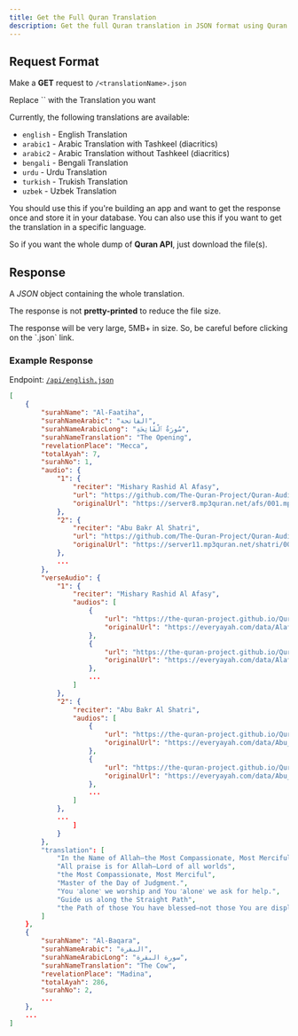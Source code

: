 ```yaml
---
title: Get the Full Quran Translation
description: Get the full Quran translation in JSON format using Quran API
---
```



## Request Format

Make a **GET** request to `/<translationName>.json`

<Callout type="info">
  Replace `<translationName>` with the Translation you want
</Callout>

Currently, the following translations are available:

- `english` - English Translation
- `arabic1` - Arabic Translation with Tashkeel (diacritics)
- `arabic2` - Arabic Translation without Tashkeel (diacritics)
- `bengali` - Bengali Translation
- `urdu` - Urdu Translation
- `turkish` - Trukish Translation
- `uzbek` - Uzbek Translation

You should use this if you're building an app and want to get the response once and store it in your database.
You can also use this if you want to get the translation in a specific language.

So if you want the whole dump of **Quran API**, just download the file(s).

## Response

A _*JSON*_ object containing the whole translation.

The response is not **pretty-printed** to reduce the file size.

<Callout>
  The response will be very large, 5MB+ in size.
  So, be careful before clicking on the `.json` link.
</Callout>

### Example Response

Endpoint: [`/api/english.json`](/api/english.json)

```json copy
[
    {
        "surahName": "Al-Faatiha",
        "surahNameArabic": "الفاتحة",
        "surahNameArabicLong": "سُورَةُ ٱلْفَاتِحَةِ",
        "surahNameTranslation": "The Opening",
        "revelationPlace": "Mecca",
        "totalAyah": 7,
        "surahNo": 1,
        "audio": {
            "1": {
                "reciter": "Mishary Rashid Al Afasy",
                "url": "https://github.com/The-Quran-Project/Quran-Audio-Chapters/raw/refs/heads/main/Data/1/1.mp3",
                "originalUrl": "https://server8.mp3quran.net/afs/001.mp3"
            },
            "2": {
                "reciter": "Abu Bakr Al Shatri",
                "url": "https://github.com/The-Quran-Project/Quran-Audio-Chapters/raw/refs/heads/main/Data/2/1.mp3",
                "originalUrl": "https://server11.mp3quran.net/shatri/001.mp3"
            },
            ...
        },
        "verseAudio": {
            "1": {
                "reciter": "Mishary Rashid Al Afasy",
                "audios": [
                    {
                        "url": "https://the-quran-project.github.io/Quran-Audio/Data/1/1_1.mp3",
                        "originalUrl": "https://everyayah.com/data/Alafasy_128kbps/001001.mp3"
                    },
                    {
                        "url": "https://the-quran-project.github.io/Quran-Audio/Data/1/1_2.mp3",
                        "originalUrl": "https://everyayah.com/data/Alafasy_128kbps/001002.mp3"
                    },
                    ...
                ]
            },
            "2": {
                "reciter": "Abu Bakr Al Shatri",
                "audios": [
                    {
                        "url": "https://the-quran-project.github.io/Quran-Audio/Data/2/1_1.mp3",
                        "originalUrl": "https://everyayah.com/data/Abu_Bakr_Ash-Shaatree_128kbps/001001.mp3"
                    },
                    {
                        "url": "https://the-quran-project.github.io/Quran-Audio/Data/2/1_2.mp3",
                        "originalUrl": "https://everyayah.com/data/Abu_Bakr_Ash-Shaatree_128kbps/001002.mp3"
                    },
                    ...
                ]
            },
            ...
                ]
            }
        },
        "translation": [
            "In the Name of Allah—the Most Compassionate, Most Merciful.",
            "All praise is for Allah—Lord of all worlds",
            "the Most Compassionate, Most Merciful",
            "Master of the Day of Judgment.",
            "You ˹alone˺ we worship and You ˹alone˺ we ask for help.",
            "Guide us along the Straight Path",
            "the Path of those You have blessed—not those You are displeased with, or those who are astray."
        ]
    },
    {
        "surahName": "Al-Baqara",
        "surahNameArabic": "البقرة",
        "surahNameArabicLong": "سورة البقرة",
        "surahNameTranslation": "The Cow",
        "revelationPlace": "Madina",
        "totalAyah": 286,
        "surahNo": 2,
        ...
    },
    ...
]
```
